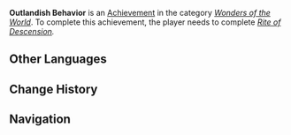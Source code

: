 {{Achievement Infobox
|title        = 
|id           = 84011
|order id     = 4012
|category     = Wonders of the World
|description  = Be rescued by [[Tartaglia|an outsider]] at the "tourist spot that locals don't go to."
|requirements = Complete ''[[Rite of Descension]].''
|primogems    = 5
|tracking     = 
|hidden       = 1
|quest        = Of the Land Amidst Monoliths
|type         = Quest
}}
'''Outlandish Behavior''' is an [[Achievement]] in the category ''[[Wonders of the World]]''. To complete this achievement, the player needs to complete ''[[Rite of Descension]].''
<!--
==Trivia==

==Video Guides==
{{EVT
|video1   = 
|caption1 = 
}}
-->
==Other Languages==
{{Other Languages
|en      = Outlandish Behavior
|zhs     = 异乡异客
|zhs_rm  = Yìxiāng Yìkè
|zht     = 異鄉異客
|zht_rm  = Yìxiāng Yìkè
|zh_tl   = An Outlander In a Foreign Land
|ja      = 来訪者
|ja_rm   = Raihousha
|ja_tl   = A Visitor
|ko      = 낯선 땅의 이방인
|ko_rm   = 
|ko_tl   = 
|es      = En tierras desconocidas
|es_tl   = 
|fr      = En pays étranger
|fr_tl   = In a Foreign Country
|ru      = Чужак в стране чужой
|ru_tl   = 
|th      = ต่างที่ต่างถิ่นเพียงลำพัง
|th_rm   = 
|th_tl   = 
|vi      = Đất khách quê người
|vi_tl   = 
|de      = Ein Fremder in der Fremde
|de_tl   = A Foreigner in Foreign Lands
|id      = Perilaku Aneh
|id_tl   = Strange Behavior
|pt      = Em Terras Desconhecidas
|pt_tl   = 
}}

==Change History==
{{Change History|1.0}}
<!--
==References==
{{Reflist}}
-->
==Navigation==
{{Achievement Navbox|Wonders of the World|Quest}}